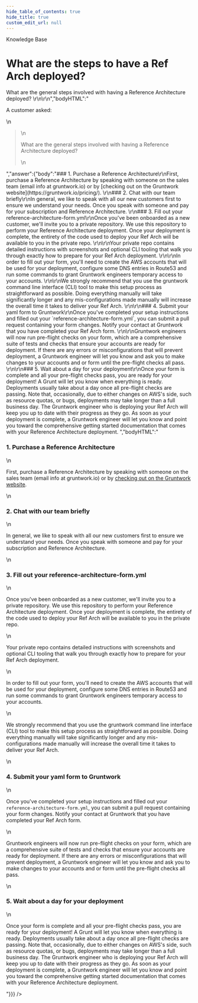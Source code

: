 ```yaml
---
hide_table_of_contents: true
hide_title: true
custom_edit_url: null
---
```



<CenterLayout>
<span class="title">Knowledge Base</span>
<h1>What are the steps to have a Ref Arch deployed?</h1>
<GitHub json={{"id":"D_kwDOF8slf84AOy7W","number":203,"author":{"login":"zackproser"},"title":"What are the steps to have a Ref Arch deployed?","body":"A customer asked: \r\n> What are the general steps involved with having a Reference Architecture deployed? \r\n\r\n","bodyHTML":"<p dir=\"auto\">A customer asked:</p>\n<blockquote>\n<p dir=\"auto\">What are the general steps involved with having a Reference Architecture deployed?</p>\n</blockquote>","answer":{"body":"### 1. Purchase a Reference Architecture\r\nFirst, purchase a Reference Architecture by speaking with someone on the sales team (email info at gruntwork.io) or by [checking out on the Gruntwork website](https://gruntwork.io/pricing/). \r\n### 2. Chat with our team briefly\r\nIn general, we like to speak with all our new customers first to ensure we understand your needs. Once you speak with someone and pay for your subscription and Reference Architecture. \r\n### 3. Fill out your reference-architecture-form.yml\r\nOnce you've been onboarded as a new customer, we'll invite you to a private repository. We use this repository to perform your Reference Architecture deployment. Once your deployment is complete, the entirety of the code used to deploy your Ref Arch will be available to you in the private repo. \r\n\r\nYour private repo contains detailed instructions with screenshots and optional CLI tooling that walk you through exactly how to prepare for your Ref Arch deployment. \r\n\r\nIn order to fill out your form, you'll need to create the AWS accounts that will be used for your deployment, configure some DNS entries in Route53 and run some commands to grant Gruntwork engineers temporary access to your accounts. \r\n\r\nWe strongly recommend that you use the gruntwork command line interface (CLI) tool to make this setup process as straightforward as possible. Doing everything manually will take significantly longer and any mis-configurations made manually will increase the overall time it takes to deliver your Ref Arch. \r\n\r\n### 4. Submit your yaml form to Gruntwork\r\nOnce you've completed your setup instructions and filled out your `reference-architecture-form.yml`, you can submit a pull request containing your form changes. Notify your contact at Gruntwork that you have completed your Ref Arch form. \r\n\r\nGruntwork engineers will now run pre-flight checks on your form, which are a comprehensive suite of tests and checks that ensure your accounts are ready for deployment. If there are any errors or misconfigurations that will prevent deployment, a Gruntwork engineer will let you know and ask you to make changes to your accounts and or form until the pre-flight checks all pass. \r\n\r\n### 5. Wait about a day for your deployment\r\nOnce your form is complete and all your pre-flight checks pass, you are ready for your deployment! A Grunt will let you know when everything is ready. Deployments usually take about a day once all pre-flight checks are passing. Note that, occasionally, due to either changes on AWS's side, such as resource quotas, or bugs, deployments may take longer than a full business day. The Gruntwork engineer who is deploying your Ref Arch will keep you up to date with their progress as they go. As soon as your deployment is complete, a Gruntwork engineer will let you know and point you toward the comprehensive getting started documentation that comes with your Reference Architecture deployment. ","bodyHTML":"<h3 dir=\"auto\">1. Purchase a Reference Architecture</h3>\n<p dir=\"auto\">First, purchase a Reference Architecture by speaking with someone on the sales team (email info at gruntwork.io) or by <a href=\"https://gruntwork.io/pricing/\" rel=\"nofollow\">checking out on the Gruntwork website</a>.</p>\n<h3 dir=\"auto\">2. Chat with our team briefly</h3>\n<p dir=\"auto\">In general, we like to speak with all our new customers first to ensure we understand your needs. Once you speak with someone and pay for your subscription and Reference Architecture.</p>\n<h3 dir=\"auto\">3. Fill out your reference-architecture-form.yml</h3>\n<p dir=\"auto\">Once you've been onboarded as a new customer, we'll invite you to a private repository. We use this repository to perform your Reference Architecture deployment. Once your deployment is complete, the entirety of the code used to deploy your Ref Arch will be available to you in the private repo.</p>\n<p dir=\"auto\">Your private repo contains detailed instructions with screenshots and optional CLI tooling that walk you through exactly how to prepare for your Ref Arch deployment.</p>\n<p dir=\"auto\">In order to fill out your form, you'll need to create the AWS accounts that will be used for your deployment, configure some DNS entries in Route53 and run some commands to grant Gruntwork engineers temporary access to your accounts.</p>\n<p dir=\"auto\">We strongly recommend that you use the gruntwork command line interface (CLI) tool to make this setup process as straightforward as possible. Doing everything manually will take significantly longer and any mis-configurations made manually will increase the overall time it takes to deliver your Ref Arch.</p>\n<h3 dir=\"auto\">4. Submit your yaml form to Gruntwork</h3>\n<p dir=\"auto\">Once you've completed your setup instructions and filled out your <code class=\"notranslate\">reference-architecture-form.yml</code>, you can submit a pull request containing your form changes. Notify your contact at Gruntwork that you have completed your Ref Arch form.</p>\n<p dir=\"auto\">Gruntwork engineers will now run pre-flight checks on your form, which are a comprehensive suite of tests and checks that ensure your accounts are ready for deployment. If there are any errors or misconfigurations that will prevent deployment, a Gruntwork engineer will let you know and ask you to make changes to your accounts and or form until the pre-flight checks all pass.</p>\n<h3 dir=\"auto\">5. Wait about a day for your deployment</h3>\n<p dir=\"auto\">Once your form is complete and all your pre-flight checks pass, you are ready for your deployment! A Grunt will let you know when everything is ready. Deployments usually take about a day once all pre-flight checks are passing. Note that, occasionally, due to either changes on AWS's side, such as resource quotas, or bugs, deployments may take longer than a full business day. The Gruntwork engineer who is deploying your Ref Arch will keep you up to date with their progress as they go. As soon as your deployment is complete, a Gruntwork engineer will let you know and point you toward the comprehensive getting started documentation that comes with your Reference Architecture deployment.</p>"}}} />

</CenterLayout>
  

<!-- ##DOCS-SOURCER-START
{
  "sourcePlugin": "github-discussions",
  "hash": "e2d763e71a200d99eee3e6044f92406d"
}
##DOCS-SOURCER-END -->
